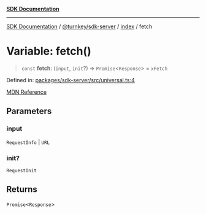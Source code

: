 [**SDK Documentation**](../../../../README.mdx)

***

[SDK Documentation](../../../../packages.mdx) / [@turnkey/sdk-server](../../README.mdx) / [index](../README.mdx) / fetch

# Variable: fetch()

> `const` **fetch**: (`input`, `init`?) => `Promise`\<`Response`\> = `xFetch`

Defined in: [packages/sdk-server/src/universal.ts:4](https://github.com/tkhq/sdk/blob/078f5423e923fbd1d7fd39440402d7f01d09c3d0/packages/sdk-server/src/universal.ts#L4)

[MDN Reference](https://developer.mozilla.org/docs/Web/API/fetch)

## Parameters

### input

`RequestInfo` | `URL`

### init?

`RequestInit`

## Returns

`Promise`\<`Response`\>
